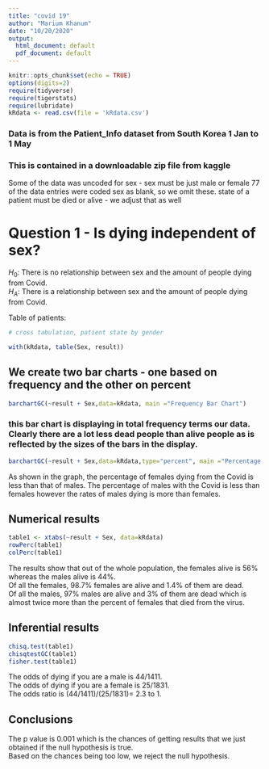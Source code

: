 ```yaml
---
title: "covid 19"
author: "Marium Khanum"
date: "10/20/2020"
output:
  html_document: default
  pdf_document: default
---
```


```r
knitr::opts_chunk$set(echo = TRUE)
options(digits=2)
require(tidyverse)
require(tigerstats)
require(lubridate)
kRdata <- read.csv(file = 'kRdata.csv')
```
### Data is from the Patient_Info dataset from South Korea 1 Jan to 1 May 
### This is contained in a downloadable zip file from kaggle

Some of the data was uncoded for sex - sex must be just male or female
77 of the data entries were coded sex  as blank, so we omit these.
state of a patient must be died or alive - we adjust that as well   
  
# Question 1 - Is dying independent of sex?
$H_0$: There is no relationship between sex and the amount of people dying from Covid.  
$H_A$: There is a relationship between sex and the amount of people dying from Covid. 

Table of patients:
```r

# cross tabulation, patient state by gender

with(kRdata, table(Sex, result))

```

## We create two bar charts - one based on frequency and the other on percent

```r
barchartGC(~result + Sex,data=kRdata, main ="Frequency Bar Chart")
```

  
### this bar chart is displaying in total frequency terms our data.  Clearly there are a lot less dead people than alive people as is reflected by the sizes of the bars in the display.  

```r
barchartGC(~result + Sex,data=kRdata,type="percent", main ="Percentage Bar Chart")
```

As shown in the graph, the percentage of females dying from the Covid is less than that of males. The percentage of males with the Covid is less than females however the rates of males dying is more than females.  

  
## Numerical results

```r
table1 <- xtabs(~result + Sex, data=kRdata)
rowPerc(table1)
colPerc(table1)
```
The results show that out of the whole population, the females alive is 56% whereas the males alive is 44%.  
Of all the females, 98.7% females are alive and 1.4% of them are dead.  
Of all the males, 97% males are alive and 3% of them are dead which is almost twice more than the percent of females that died from the virus.

## Inferential results 

```r
chisq.test(table1)
chisqtestGC(table1)
fisher.test(table1)
```
The odds of dying if you are a male is 44/1411.  
The odds of dying if you are a female is 25/1831.  
The odds ratio is (44/1411)/(25/1831)= 2.3 to 1.  

## Conclusions

The p value is 0.001 which is the chances of getting results that we just obtained if the null hypothesis is true.   
Based on the chances being too low, we reject the null hypothesis.  
